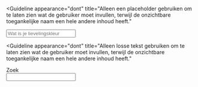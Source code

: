 <!-- @license CC0-1.0 -->


<Guideline
  appearance="dont"
  title="Alleen een placeholder gebruiken om te laten zien wat de gebruiker moet invullen, terwijl de onzichtbare toegankelijke naam een hele andere inhoud heeft."
>
  <Canvas language="html">
    <input type="text" name="lievelingskleur" aria-label="Vul een kleur in" placeholder="Wat is je lievelingskleur" />
  </Canvas>
</Guideline>

<Guideline
  appearance="dont"
  title="Alleen losse tekst gebruiken om te laten zien wat de gebruiker moet invullen, terwijl de onzichtbare toegankelijke naam een hele andere inhoud heeft."
>
  <Canvas language="html">
    <div>Zoek</div>
    <input type="search" name="trefwoord" aria-label="Trefwoord" />
  </Canvas>
</Guideline>
